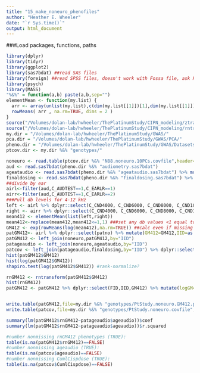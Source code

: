 ```yaml
---
title: "15_make_noneuro_phenofiles"
author: "Heather E. Wheeler"
date: "`r Sys.time()`"
output: html_document
---
```

###Load packages, functions, paths
```r
library(dplyr)
library(tidyr)
library(ggplot2)
library(sas7bdat) ##read SAS files
library(foreign) ##read SPSS files, doesn't work with Fossa file, ask Ryan to convert to txt
library(psych)
library(MASS)
"%&%" = function(a,b) paste(a,b,sep="")
elementMean <- function(my.list) { 
  arr <- array(unlist(my.list),c(dim(my.list[[1]])[1],dim(my.list[[1]])[2],length(my.list)))
  rowMeans( arr , na.rm=TRUE, dims = 2 )
}
source("/Volumes/dolan-lab/hwheeler/ThePlatinumStudy/CIPN_modeling/ztransform.R")
source("/Volumes/dolan-lab/hwheeler/ThePlatinumStudy/CIPN_modeling/rntransform.R")
my.dir = "/Volumes/dolan-lab/hwheeler/ThePlatinumStudy/GWAS/"
pca.dir = "/Volumes/dolan-lab/hwheeler/ThePlatinumStudy/GWAS/PCA/"
pheno.dir = "/Volumes/dolan-lab/hwheeler/ThePlatinumStudy/GWAS/Datasets_from_Ryan_Cook_20151123/"
ptcov.dir <- my.dir %&% "genotypes/"
```

```r
noneuro <- read.table(ptcov.dir %&% "N88.noneuro.10PCs.covfile",header=TRUE,sep=" ")
aud <- read.sas7bdat(pheno.dir %&% "audiometry.sas7bdat")
ageataudio <- read.sas7bdat(pheno.dir %&% "ageataudio.sas7bdat") %>% mutate(IID=as.character(patno))
finaldosing <- read.sas7bdat(pheno.dir %&% "finaldosing.sas7bdat") %>% mutate(IID=as.character(patno)) %>% dplyr::select(IID,CumlCispdose,CumlBLEOdose)
##divide by ear
airl<-filter(aud,C_AUDTEST==1,C_EARLR==1)
airr<-filter(aud,C_AUDTEST==1,C_EARLR==2)
###Pull db levels for 4-12 kHz
left <- airl %>% dplyr::select(C_CND4000, C_CND6000, C_CND8000, C_CND10000, C_CND12000)
right <- airr %>% dplyr::select(C_CND4000, C_CND6000, C_CND8000, C_CND10000, C_CND12000)
mean412 <- elementMean(list(left,right))
mean412<-replace(mean412,mean412<=1,1) ###set any db values <1 equal to 1, so can take the log
GM412 <- exp(rowMeans(log(mean412),na.rm=TRUE)) ##calc even if missing values
patGM412<- airl %>% dplyr::select(patno) %>% mutate(GM412=GM412,IID=as.character(patno))
patGM412 <- left_join(noneuro,patGM412,by="IID")
patageaudio <- left_join(noneuro,ageataudio,by="IID") 
patcov <- left_join(patageaudio,finaldosing,by="IID") %>% dplyr::select(-CNO)%>% mutate(CumlBLEOdose=ifelse(is.nan(CumlBLEOdose),NA,CumlBLEOdose),ageaudio=ifelse(is.nan(ageaudio),NA,ageaudio))
hist(patGM412$GM412)
hist(log(patGM412$GM412))
shapiro.test(log(patGM412$GM412)) #rank-normalize?

rnGM412 <- rntransform(patGM412$GM412)
hist(rnGM412)
patGM412 <- patGM412 %>% dplyr::select(FID,IID,GM412) %>% mutate(logGM412=log(GM412),rnGM412=rnGM412)


write.table(patGM412,file=my.dir %&% "genotypes/PtStudy.noneuro.GM412.phenofile",quote=F,row.names = F,col.names = T)
write.table(patcov,file=my.dir %&% "genotypes/PtStudy.noneuro.covfile",quote=F,row.names = F,col.names = T)

summary(lm(patGM412$rnGM412~patageaudio$ageaudio))$coef
summary(lm(patGM412$rnGM412~patageaudio$ageaudio))$r.squared

#number nonmissing rnGM412 phenotypes (TRUE):
table(is.na(patGM412$rnGM412)==FALSE)
#number nonmissing ageaudio (TRUE):
table(is.na(patcov$ageaudio)==FALSE)
#number nonmissing CumlCispdose (TRUE):
table(is.na(patcov$CumlCispdose)==FALSE)
```
